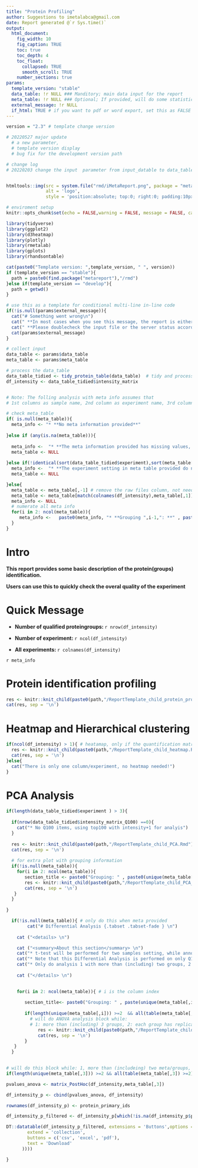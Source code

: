 ```yaml
---
title: "Protein Profiling"
author: Suggestions to imetalabca@gmail.com
date: Report generated @`r Sys.time()`
output:
  html_document:
    fig_width: 10
    fig_caption: TRUE
    toc: true
    toc_depth: 4
    toc_float:
      collapsed: TRUE
      smooth_scroll: TRUE
    number_sections: true
params:  
  template_version: "stable"
  data_table: !r NULL ### Manditory; main data input for the report
  meta_table: !r NULL ### Optional; If provided, will do some statistics
  external_message: !r NULL
  if_html: TRUE # if you want to pdf or word export, set this as FALSE
---
```


<style type="text/css">
.main-container {
  max-width: 1400px;
  margin-left: auto;
  margin-right: auto;
}
</style>

```r

version = "2.3" # template change version

# 20220527 major update 
  # a new parameter, 
  # template version display
  # bug fix for the development version path 

# change log
# 20220203 change the input  parameter from input_datable to data_table, to be unified as the one function



```




```r

htmltools::img(src = system.file("rmd/iMetaReport.png", package = "metareport"),
               alt = 'logo', 
               style = 'position:absolute; top:0; right:0; padding:10px;width:100px;height:100px;')

# enviroment setup
knitr::opts_chunk$set(echo = FALSE,warning = FALSE, message = FALSE, cache = FALSE, error = TRUE)

library(tidyverse)
library(ggplot2)
library(d3heatmap)
library(plotly)
library(rmetalab)
library(gplots)
library(rhandsontable)


```

```r
cat(paste0("Template version: ",template_version, " ", version))
if (template_version == "stable"){
  path = paste0(find.package("metareport"),"/rmd")
}else if(template_version == "develop"){
  path = getwd()
}

# use this as a template for conditional multi-line in-line code
if(!is.null(params$external_message)){
  cat("# Something went wrong\n")
  cat(" **In most cases when you see this message, the report is either not complete or based on incomplete importation of the data table** \n")
  cat(" **Please doublecheck the input file or the server status according to the message below** \n")
  cat(params$external_message)
} 

```


```r
# collect input
data_table <- params$data_table
meta_table <- params$meta_table 

# process the data_table
data_table_tidied <- tidy_protein_table(data_table)  # tidy and process,
df_intensity <- data_table_tidied$intensity_matrix 


# Note: The folling analysis with meta info assumes that
# 1st columns as sample name, 2nd column as experiment name, 3rd column and after as grouping

# check meta_table
if( is.null(meta_table)){ 
  meta_info <- "* **No meta information provided**"
  
}else if (any(is.na(meta_table))){ 
  
  meta_info <-  "* **The meta information provided has missing values, please check, analysis continues without grouping information**"
  meta_table <- NULL
  
}else if(!identical(sort(data_table_tidied$experiment),sort(meta_table[,2]))){
  meta_info <-  "* **The experiment setting in meta table provided do not match the experiment in the data_table, please check, analysis continues without grouping information**"
  meta_table <- NULL

}else{
  meta_table <- meta_table[,-1] # remove the raw files column, not needed in this report
  meta_table <- meta_table[match(colnames(df_intensity),meta_table[,1]),] # ensure the order is the same is the column names
  meta_info <- NULL
  # numerate all meta info
  for(i in 2: ncol(meta_table)){
     meta_info <-   paste0(meta_info, "* **Grouping ",i-1,": **" , paste0(unique(meta_table[,i]), collapse="; "), "<br>  \n\n" )  
  }
}

```



# Intro

**This report provides some basic description of the protein(groups) identification. **

**Users can use this to quickly check the overal quality of the experiment**



# Quick Message

*  **Number of qualified proteingroups: ** `r nrow(df_intensity)`

*  **Number of experiment:  ** `r ncol(df_intensity)`

*  **All experiments:  ** `r colnames(df_intensity)`

`r meta_info` 


# Protein identification profiling  {.tabset .tabset-fade }


```r
res <- knitr::knit_child(paste0(path,"/ReportTemplate_child_protein_profile.Rmd"),quiet = TRUE) # envir = environment(), 
cat(res, sep = '\n')

```



# Heatmap and Hierarchical clustering {.tabset .tabset-fade }

```r
if(ncol(df_intensity) > 1){ # heatamap, only if the quantification matrix has more than 1 columns 
  res <- knitr::knit_child(paste0(path,"/ReportTemplate_child_heatmap.Rmd"),quiet = TRUE) 
  cat(res, sep = '\n')
}else{
  cat("There is only one column/experiment, no heatmap needed!")
}


```




# PCA Analysis {.tabset .tabset-fade }

```r

if(length(data_table_tidied$experiment ) > 3){
  
  if(nrow(data_table_tidied$intensity_matrix_Q100) ==0){
    cat("* No Q100 items, using top100 with intensity+1 for analyis")
  }
  
  res <- knitr::knit_child(paste0(path,"/ReportTemplate_child_PCA.Rmd"),quiet = TRUE) 
  cat(res, sep = '\n')
  
  # for extra plot with grouping information
  if(!is.null(meta_table)){
    for(i in 2: ncol(meta_table)){ 
       section_title <- paste0("Grouping: " , paste0(unique(meta_table[,i]), collapse="; ") )
       res <- knitr::knit_child(paste0(path,"/ReportTemplate_child_PCA_grouping.Rmd"),quiet = TRUE) 
       cat(res, sep = '\n')
   }
  }
  
}

```





```r
  
  if(!is.null(meta_table)){ # only do this when meta provided
        cat("# Differential Analysis {.tabset .tabset-fade } \n")
    
    cat ("<details> \n")

    cat ("<summary>About this section</summary> \n")
    cat("* t-test will be performed for two samples setting, while annova will be performed for 3 and more samples \n")
    cat("* Note that this Differential Analysis is performed on only Q100 peptides for quick profiling \n")
    cat("* Only do analysis 1 with more than (including) two groups, 2: each group has replicates. \n")
    
    cat ("</details> \n")
    

    for(i in 2: ncol(meta_table)){ # i is the column index
      
       section_title<- paste0("Grouping: " , paste(unique(meta_table[,i]), collapse="; ") )
       
       if(length(unique(meta_table[,i])) >=2  && all(table(meta_table[,i]) >=2)){
         # will do ANOVA analysis block while: 
         # 1: more than (including) 3 groups, 2: each group has replicates.
            res <- knitr::knit_child(paste0(path,"/ReportTemplate_child_protein_DA.Rmd"),quiet = TRUE)
            cat(res, sep = '\n')
       }
   }
  }
  


```


```r
# will do this block while: 1, more than (includeing) two meta/groups, 2, each group has more than (includeing) 2 samples.
if(length(unique(meta_table[,3])) >=2 && all(table(meta_table[,3]) >=2)){

pvalues_anova <- matrix_PostHoc(df_intensity,meta_table[,3])

df_intensity_p <- cbind(pvalues_anova, df_intensity)

rownames(df_intensity_p) <- protein_primary_ids

df_intensity_p_filtered <- df_intensity_p[which(!is.na(df_intensity_p$p_PostHoc_pairs)),] 

DT::datatable(df_intensity_p_filtered, extensions = 'Buttons',options = list(dom = "Blfrtip",scrollX=TRUE, buttons = list('copy', 'print', list(
        extend = 'collection',
        buttons = c('csv', 'excel', 'pdf'),
        text = 'Download'
      ))))

}


```


